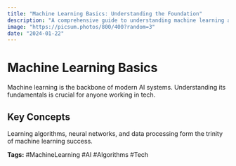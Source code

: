```yaml
---
title: "Machine Learning Basics: Understanding the Foundation"
description: "A comprehensive guide to understanding machine learning algorithms and their real-world applications."
image: "https://picsum.photos/800/400?random=3"
date: "2024-01-22"
---
```


# Machine Learning Basics

Machine learning is the backbone of modern AI systems. Understanding its fundamentals is crucial for anyone working in tech.

## Key Concepts

Learning algorithms, neural networks, and data processing form the trinity of machine learning success.

**Tags:** #MachineLearning #AI #Algorithms #Tech 